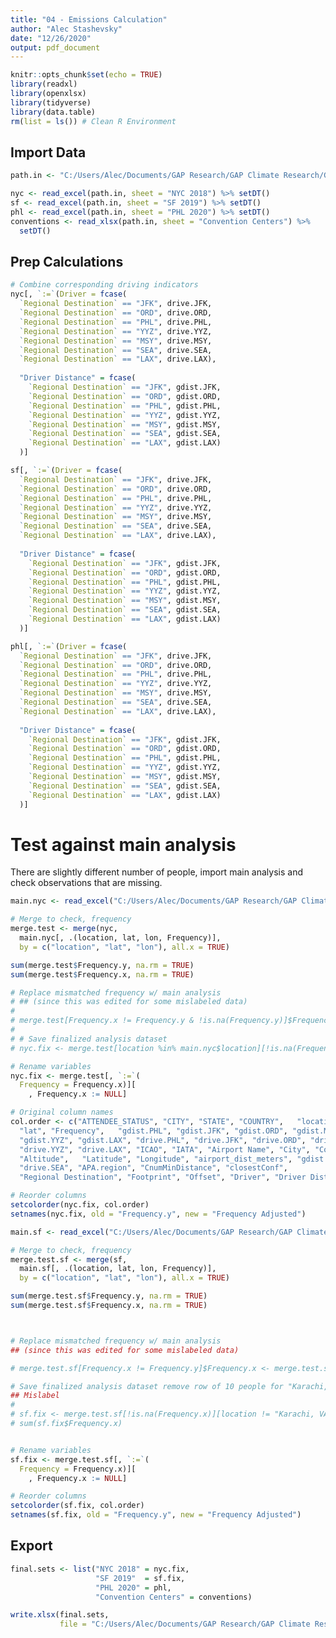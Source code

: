 ```yaml
---
title: "04 - Emissions Calculation"
author: "Alec Stashevsky"
date: "12/26/2020"
output: pdf_document
---
```


```r
knitr::opts_chunk$set(echo = TRUE)
library(readxl)
library(openxlsx)
library(tidyverse)
library(data.table)
rm(list = ls()) # Clean R Environment
```

## Import Data
```r

path.in <- "C:/Users/Alec/Documents/GAP Research/GAP Climate Research/GeoData/Regional Analysis/APA Regional Emissions.xlsx"

nyc <- read_excel(path.in, sheet = "NYC 2018") %>% setDT()
sf <- read_excel(path.in, sheet = "SF 2019") %>% setDT()
phl <- read_excel(path.in, sheet = "PHL 2020") %>% setDT()
conventions <- read_xlsx(path.in, sheet = "Convention Centers") %>%
  setDT()
```

## Prep Calculations
```r
# Combine corresponding driving indicators
nyc[, `:=`(Driver = fcase(
  `Regional Destination` == "JFK", drive.JFK,
  `Regional Destination` == "ORD", drive.ORD,
  `Regional Destination` == "PHL", drive.PHL, 
  `Regional Destination` == "YYZ", drive.YYZ,
  `Regional Destination` == "MSY", drive.MSY,
  `Regional Destination` == "SEA", drive.SEA,
  `Regional Destination` == "LAX", drive.LAX),
  
  "Driver Distance" = fcase(
    `Regional Destination` == "JFK", gdist.JFK,
    `Regional Destination` == "ORD", gdist.ORD,
    `Regional Destination` == "PHL", gdist.PHL,
    `Regional Destination` == "YYZ", gdist.YYZ,
    `Regional Destination` == "MSY", gdist.MSY,
    `Regional Destination` == "SEA", gdist.SEA,
    `Regional Destination` == "LAX", gdist.LAX)
  )]

sf[, `:=`(Driver = fcase(
  `Regional Destination` == "JFK", drive.JFK,
  `Regional Destination` == "ORD", drive.ORD,
  `Regional Destination` == "PHL", drive.PHL, 
  `Regional Destination` == "YYZ", drive.YYZ,
  `Regional Destination` == "MSY", drive.MSY,
  `Regional Destination` == "SEA", drive.SEA,
  `Regional Destination` == "LAX", drive.LAX),
  
  "Driver Distance" = fcase(
    `Regional Destination` == "JFK", gdist.JFK,
    `Regional Destination` == "ORD", gdist.ORD,
    `Regional Destination` == "PHL", gdist.PHL,
    `Regional Destination` == "YYZ", gdist.YYZ,
    `Regional Destination` == "MSY", gdist.MSY,
    `Regional Destination` == "SEA", gdist.SEA,
    `Regional Destination` == "LAX", gdist.LAX)
  )]

phl[, `:=`(Driver = fcase(
  `Regional Destination` == "JFK", drive.JFK,
  `Regional Destination` == "ORD", drive.ORD,
  `Regional Destination` == "PHL", drive.PHL, 
  `Regional Destination` == "YYZ", drive.YYZ,
  `Regional Destination` == "MSY", drive.MSY,
  `Regional Destination` == "SEA", drive.SEA,
  `Regional Destination` == "LAX", drive.LAX),
  
  "Driver Distance" = fcase(
    `Regional Destination` == "JFK", gdist.JFK,
    `Regional Destination` == "ORD", gdist.ORD,
    `Regional Destination` == "PHL", gdist.PHL,
    `Regional Destination` == "YYZ", gdist.YYZ,
    `Regional Destination` == "MSY", gdist.MSY,
    `Regional Destination` == "SEA", gdist.SEA,
    `Regional Destination` == "LAX", gdist.LAX)
  )]
```

# Test against main analysis

There are slightly different number of people, import main analysis and check 
observations that are missing.

```r
main.nyc <- read_excel("C:/Users/Alec/Documents/GAP Research/GAP Climate Research/Analysis/APA Emissions All Locations (Analysis).xlsx", sheet = "NYC 2018") %>% setDT()

# Merge to check, frequency
merge.test <- merge(nyc,
  main.nyc[, .(location, lat, lon, Frequency)],
  by = c("location", "lat", "lon"), all.x = TRUE)

sum(merge.test$Frequency.y, na.rm = TRUE)
sum(merge.test$Frequency.x, na.rm = TRUE)

# Replace mismatched frequency w/ main analysis
# ## (since this was edited for some mislabeled data)
# 
# merge.test[Frequency.x != Frequency.y & !is.na(Frequency.y)]$Frequency.x <- merge.test[Frequency.x != Frequency.y & !is.na(Frequency.y)]$Frequency.y
# 
# # Save finalized analysis dataset
# nyc.fix <- merge.test[location %in% main.nyc$location][!is.na(Frequency.x)]

# Rename variables
nyc.fix <- merge.test[, `:=`(
  Frequency = Frequency.x)][
    , Frequency.x := NULL]

# Original column names 
col.order <- c("ATTENDEE_STATUS", "CITY", "STATE", "COUNTRY",	"location",	"lon",
  "lat", "Frequency",	"gdist.PHL", "gdist.JFK", "gdist.ORD", "gdist.MSY",
  "gdist.YYZ", "gdist.LAX", "drive.PHL", "drive.JFK", "drive.ORD", "drive.MSY",
  "drive.YYZ", "drive.LAX",	"ICAO",	"IATA", "Airport Name",	"City",	"Country",
  "Altitude",	"Latitude",	"Longitude", "airport_dist_meters", "gdist.SEA",
  "drive.SEA", "APA.region", "CnumMinDistance", "closestConf",
  "Regional Destination", "Footprint", "Offset", "Driver", "Driver Distance")

# Reorder columns
setcolorder(nyc.fix, col.order)
setnames(nyc.fix, old = "Frequency.y", new = "Frequency Adjusted")
```

```r
main.sf <- read_excel("C:/Users/Alec/Documents/GAP Research/GAP Climate Research/Analysis/APA Emissions All Locations (Analysis).xlsx", sheet = "SF 2019") %>% setDT()

# Merge to check, frequency
merge.test.sf <- merge(sf,
  main.sf[, .(location, lat, lon, Frequency)],
  by = c("location", "lat", "lon"), all.x = TRUE)

sum(merge.test.sf$Frequency.y, na.rm = TRUE)
sum(merge.test.sf$Frequency.x, na.rm = TRUE)



# Replace mismatched frequency w/ main analysis 
## (since this was edited for some mislabeled data)

# merge.test.sf[Frequency.x != Frequency.y]$Frequency.x <- merge.test.sf[Frequency.x != Frequency.y]$Frequency.y

# Save finalized analysis dataset remove row of 10 people for "Karachi, VA US"
## Mislabel
# 
# sf.fix <- merge.test.sf[!is.na(Frequency.x)][location != "Karachi, VA, US"]
# sum(sf.fix$Frequency.x)


# Rename variables
sf.fix <- merge.test.sf[, `:=`(
  Frequency = Frequency.x)][
    , Frequency.x := NULL]

# Reorder columns
setcolorder(sf.fix, col.order)
setnames(sf.fix, old = "Frequency.y", new = "Frequency Adjusted")
```


## Export
```r
final.sets <- list("NYC 2018" = nyc.fix,
                   "SF 2019"  = sf.fix,
                   "PHL 2020" = phl,
                   "Convention Centers" = conventions)

write.xlsx(final.sets,
           file = "C:/Users/Alec/Documents/GAP Research/GAP Climate Research/GeoData/Regional Analysis/APA Regional Emissions (Prepped).xlsx")
```